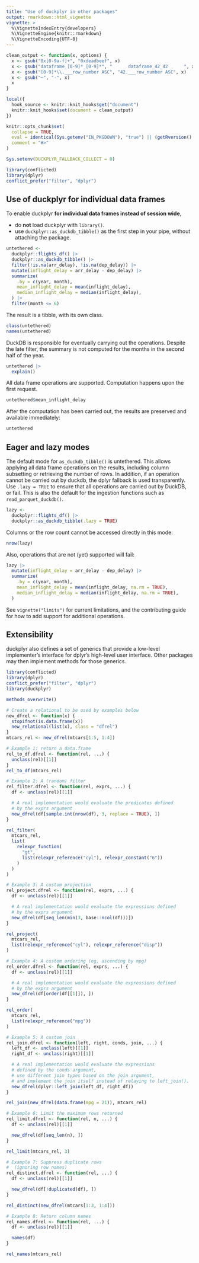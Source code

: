 ```yaml
---
title: "Use of duckplyr in other packages"
output: rmarkdown::html_vignette
vignette: >
  %\VignetteIndexEntry{developers}
  %\VignetteEngine{knitr::rmarkdown}
  %\VignetteEncoding{UTF-8}
---
```


```r
clean_output <- function(x, options) {
  x <- gsub("0x[0-9a-f]+", "0xdeadbeef", x)
  x <- gsub("dataframe_[0-9]*_[0-9]*", "      dataframe_42_42      ", x)
  x <- gsub("[0-9]*\\.___row_number ASC", "42.___row_number ASC", x)
  x <- gsub("─", "-", x)
  x
}

local({
  hook_source <- knitr::knit_hooks$get("document")
  knitr::knit_hooks$set(document = clean_output)
})

knitr::opts_chunk$set(
  collapse = TRUE,
  eval = identical(Sys.getenv("IN_PKGDOWN"), "true") || (getRversion() >= "4.1" && rlang::is_installed(c("conflicted", "nycflights13"))),
  comment = "#>"
)

Sys.setenv(DUCKPLYR_FALLBACK_COLLECT = 0)
```

```r
library(conflicted)
library(dplyr)
conflict_prefer("filter", "dplyr")
```

## Use of duckplyr for individual data frames

To enable duckplyr **for individual data frames instead of session wide**,

- do **not** load duckplyr with `library()`.
- use `duckplyr::as_duckdb_tibble()` as the first step in your pipe, without attaching the package.

```r
untethered <-
  duckplyr::flights_df() |>
  duckplyr::as_duckdb_tibble() |>
  filter(!is.na(arr_delay), !is.na(dep_delay)) |>
  mutate(inflight_delay = arr_delay - dep_delay) |>
  summarize(
    .by = c(year, month),
    mean_inflight_delay = mean(inflight_delay),
    median_inflight_delay = median(inflight_delay),
  ) |>
  filter(month <= 6)
```

The result is a tibble, with its own class.

```r
class(untethered)
names(untethered)
```

DuckDB is responsible for eventually carrying out the operations.
Despite the late filter, the summary is not computed for the months in the second half of the year.

```r
untethered |>
  explain()
```

All data frame operations are supported.
Computation happens upon the first request.

```r
untethered$mean_inflight_delay
```

After the computation has been carried out, the results are preserved and available immediately:

```r
untethered
```

## Eager and lazy modes

The default mode for `as_duckdb_tibble()` is untethered.
This allows applying all data frame operations on the results, including column subsetting or retrieving the number of rows.
In addition, if an operation cannot be carried out by duckdb, the dplyr fallback is used transparently.
Use `.lazy = TRUE` to ensure that all operations are carried out by DuckDB, or fail.
This is also the default for the ingestion functions such as `read_parquet_duckdb()`.

```r
lazy <-
  duckplyr::flights_df() |>
  duckplyr::as_duckdb_tibble(.lazy = TRUE)
```

Columns or the row count cannot be accessed directly in this mode:

```r
nrow(lazy)
```

Also, operations that are not (yet) supported will fail:

```r
lazy |>
  mutate(inflight_delay = arr_delay - dep_delay) |>
  summarize(
    .by = c(year, month),
    mean_inflight_delay = mean(inflight_delay, na.rm = TRUE),
    median_inflight_delay = median(inflight_delay, na.rm = TRUE),
  )
```

See `vignette("limits")` for current limitations, and the contributing guide for how to add support for additional operations.

## Extensibility

duckplyr also defines a set of generics that provide a low-level implementer's interface for dplyr's high-level user interface.
Other packages may then implement methods for those generics.

```r
library(conflicted)
library(dplyr)
conflict_prefer("filter", "dplyr")
library(duckplyr)
```


```r
methods_overwrite()
```

```r
# Create a relational to be used by examples below
new_dfrel <- function(x) {
  stopifnot(is.data.frame(x))
  new_relational(list(x), class = "dfrel")
}
mtcars_rel <- new_dfrel(mtcars[1:5, 1:4])

# Example 1: return a data.frame
rel_to_df.dfrel <- function(rel, ...) {
  unclass(rel)[[1]]
}
rel_to_df(mtcars_rel)

# Example 2: A (random) filter
rel_filter.dfrel <- function(rel, exprs, ...) {
  df <- unclass(rel)[[1]]

  # A real implementation would evaluate the predicates defined
  # by the exprs argument
  new_dfrel(df[sample.int(nrow(df), 3, replace = TRUE), ])
}

rel_filter(
  mtcars_rel,
  list(
    relexpr_function(
      "gt",
      list(relexpr_reference("cyl"), relexpr_constant("6"))
    )
  )
)

# Example 3: A custom projection
rel_project.dfrel <- function(rel, exprs, ...) {
  df <- unclass(rel)[[1]]

  # A real implementation would evaluate the expressions defined
  # by the exprs argument
  new_dfrel(df[seq_len(min(3, base::ncol(df)))])
}

rel_project(
  mtcars_rel,
  list(relexpr_reference("cyl"), relexpr_reference("disp"))
)

# Example 4: A custom ordering (eg, ascending by mpg)
rel_order.dfrel <- function(rel, exprs, ...) {
  df <- unclass(rel)[[1]]

  # A real implementation would evaluate the expressions defined
  # by the exprs argument
  new_dfrel(df[order(df[[1]]), ])
}

rel_order(
  mtcars_rel,
  list(relexpr_reference("mpg"))
)

# Example 5: A custom join
rel_join.dfrel <- function(left, right, conds, join, ...) {
  left_df <- unclass(left)[[1]]
  right_df <- unclass(right)[[1]]

  # A real implementation would evaluate the expressions
  # defined by the conds argument,
  # use different join types based on the join argument,
  # and implement the join itself instead of relaying to left_join().
  new_dfrel(dplyr::left_join(left_df, right_df))
}

rel_join(new_dfrel(data.frame(mpg = 21)), mtcars_rel)

# Example 6: Limit the maximum rows returned
rel_limit.dfrel <- function(rel, n, ...) {
  df <- unclass(rel)[[1]]

  new_dfrel(df[seq_len(n), ])
}

rel_limit(mtcars_rel, 3)

# Example 7: Suppress duplicate rows
#  (ignoring row names)
rel_distinct.dfrel <- function(rel, ...) {
  df <- unclass(rel)[[1]]

  new_dfrel(df[!duplicated(df), ])
}

rel_distinct(new_dfrel(mtcars[1:3, 1:4]))

# Example 8: Return column names
rel_names.dfrel <- function(rel, ...) {
  df <- unclass(rel)[[1]]

  names(df)
}

rel_names(mtcars_rel)
```
